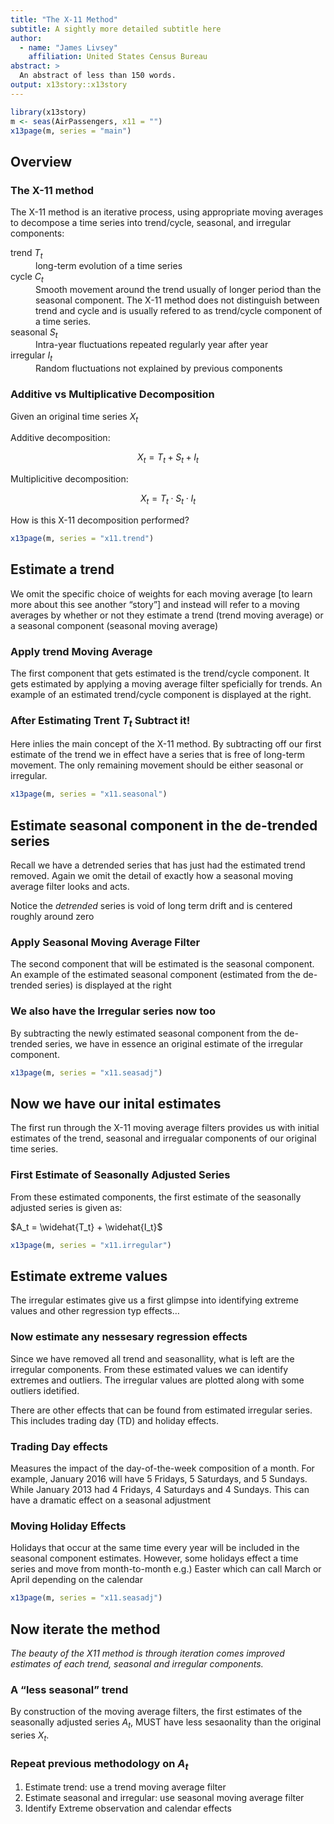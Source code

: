 ```yaml
---
title: "The X-11 Method"
subtitle: A sightly more detailed subtitle here
author:
  - name: "James Livsey"
    affiliation: United States Census Bureau
abstract: >
  An abstract of less than 150 words.
output: x13story::x13story
---
```




```r
library(x13story)
m <- seas(AirPassengers, x11 = "")
x13page(m, series = "main")
```

## Overview


### The X-11 method

The X-11 method is an iterative process, using appropriate moving averages to
decompose a time series into trend/cycle, seasonal, and irregular components:

trend $T_t$
  : long-term evolution of a time series

cycle $C_t$
  : Smooth movement around the trend usually of longer period than the seasonal 
  component. The X-11 method does not distinguish between trend and cycle and is
  usually refered to as trend/cycle component of a time series.

seasonal $S_t$
  : Intra-year fluctuations repeated regularly year after year

irregular $I_t$
  : Random fluctuations not explained by previous components

### Additive vs Multiplicative Decomposition

Given an original time series $X_t$  

Additive decomposition:   

$$X_t = T_t + S_t + I_t$$ 

Multiplicitive decomposition: 

$$X_t = T_t \cdot S_t \cdot I_t$$

How is this X-11 decomposition performed?




```r
x13page(m, series = "x11.trend")
```

## Estimate a trend


We omit the specific choice of weights for each moving average [to learn more
about this see another "story"] and instead will refer to a moving averages by
whether or not they estimate a trend (trend moving average) or a seasonal
component (seasonal moving average)

### Apply trend Moving Average

The first component that gets estimated is the trend/cycle component. It gets
estimated by applying a moving average filter speficially for trends. An example
of an estimated trend/cycle component is displayed at the right.

### After Estimating Trent $T_t$ Subtract it!

Here inlies the main concept of the X-11 method. By subtracting off our first
estimate of the trend we in effect have a series that is free of long-term
movement. The only remaining movement should be either seasonal or irregular.



```r
x13page(m, series = "x11.seasonal")
```

## Estimate seasonal component in the de-trended series

Recall we have a detrended series that has just had the estimated trend removed.
Again we omit the detail of exactly how a seasonal moving average filter looks
and acts.

Notice the *detrended* series is void of long term drift and is centered roughly
around zero


### Apply Seasonal Moving Average Filter

The second component that will be estimated is the seasonal component. An
example of the estimated seasonal component (estimated from the de-trended
series) is displayed at the right


### We also have the Irregular series now too

By subtracting the newly estimated seasonal component from the de-trended
series, we have in essence an original estimate of the irregular component.


```r
x13page(m, series = "x11.seasadj")
```
## Now we have our inital estimates 

The first run through the X-11 moving average filters provides us with initial 
estimates of the trend, seasonal and irregualar components of our original
time series.

### First Estimate of Seasonally Adjusted Series 

From these estimated components, the first estimate of the seasonally adjusted
series is given as: 

$A_t = \widehat{T_t} + \widehat{I_t}$



```r
x13page(m, series = "x11.irregular")
```

## Estimate extreme values

The irregular estimates give us a first glimpse into identifying extreme values
and other regression typ effects...


### Now estimate any nessesary regression effects

Since we have removed all trend and seasonallity, what is left are the irregular
components. From these estimated values we can identify extremes and outliers.
The irregular values are plotted along with some outliers idetified.

There are other effects that can be found from estimated irregular series. This
includes trading day (TD) and holiday effects.

### Trading Day effects

Measures the impact of the day-of-the-week composition of a month. For example,
January 2016 will have 5 Fridays, 5 Saturdays, and 5 Sundays. While January 2013
had 4 Fridays, 4 Saturdays and 4 Sundays. This can have a dramatic effect on a
seasonal adjustment

### Moving Holiday Effects

Holidays that occur at the same time every year will be included in the seasonal
component estimates. However, some holidays effect a time series and move from
month-to-month e.g.) Easter which can call March or April depending on the
calendar

```r
x13page(m, series = "x11.seasadj")
```

## Now iterate the method

*The beauty of the X11 method is through iteration comes improved estimates of each trend, seasonal and irregular components.*


### A "less seasonal" trend

By construction of the moving average filters, the first estimates of the
seasonally adjusted series $A_t$, MUST have less sesaonality than the original
series $X_t$.


### Repeat previous methodology on $A_t$

1. Estimate trend: use a trend moving average filter  
2. Estimate seasonal and irregular: use seasonal moving average filter  
3. Identify Extreme observation and calendar effects  








